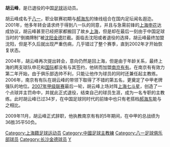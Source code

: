 {{Football manager infobox
| playername = 胡云峰
| fullname = 胡云峰
| englishfullname = Hu Yunfeng
| countryofbirth = {{CHN}}
| cityofbirth = [[上海|上海]]
| dateofbirth = {{birth date and age|1973|3|18}}
| height = {{height|m=1.77}}
| position = 前锋
| currentclub = ￥
| youthyears = <br/>1985年<br/>1986-1993年
| youthclubs = 上海徐汇区体校<br/>北京部队<br/>[[八一足球俱乐部|八一队]]
| years = 1994-2000年<br/>2001-2003年<br/>2004-2007年
| clubs = [[八一足球俱乐部|八一队]]<br/>[[长沙金德足球俱乐部|沈阳金德]]<br/>[[南京有有|南京有有]]
| caps(goals) =
| nationalyears = 1997-2000年
| nationalteam = {{fb|CHN}}
| nationalcaps(goals) =
| manageryears = 2005-2009年
| managerclubs = [[南京有有|南京有有]]
|}}
'''胡云峰'''{{BD|1973年|3月18日|||H}}，是已退役的中国[[足球|足球]]运动员。

胡云峰成名于[[八一足球俱乐部|八一]]，职业联赛初期与[[郝海东|郝海东]]的锋线组合在国内足坛闻名遐迩。2001年，他多年转会请求终于得到八一队的同意，并且与急需前锋的[[上海申花|上海申花]]达成协议，胡云峰甚至已经把家都搬回了故乡[[上海|上海]]，但是却在最后一刻由于中国足球当时的“倒摘牌制”被[[沈阳金德|沈阳金德]]拦截。面临去沈阳或者退役的选择，胡云峰最终加盟沈阳，但是不久后就出现严重伤病，几乎错过了整个赛季，直到2002年才开始恢复状态。

2004年，胡云峰再次提出转会，意向仍然是回上海，但是由于年龄关系，最终上海的两支球队申花和[[陕西中新|国际]]都没有与其签约，他转而加盟[[南京有有|南京有有]]。在南京有有效力第二年开始，由于俱乐部选帅不利，只能让他作为球员的同时还兼任起主教练。2006年，南京有有队在胡云峰的带领下取得了不错的第五名，更奠定了中甲老牌强队的地位。[[2007年中国足球甲级联赛|2007年甲级联赛]]最后一轮，胡云峰上场对阵[[无锡中邦|上海七斗星]]，创造了一个点球并主罚命中，并就此正式退役，结束自己的球员生涯，成为一名专职的主教练。此时胡云峰已过34岁，在中国足球同时代的前锋中也只有老搭档[[郝海东|郝海东]]能与之相比。

2009年11月，胡云峰正式辞职，他执教南京有有的5年期间，在中甲的总战绩为36胜35平50负。

{{中国足协杯最佳射手}}

{{DEFAULTSORT:HU Yunfeng}}
[[Category:上海籍足球运动员|Category:上海籍足球运动员]]
[[Category:中國足球主教練|Category:中國足球主教練]]
[[Category:八一足球俱乐部球员|Category:八一足球俱乐部球员]]
[[Category:长沙金德球员|Category:长沙金德球员]]
[[Category:胡姓|Y]]